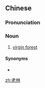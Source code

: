 ==Chinese==
{{zh-forms}}

===Pronunciation===
{{zh-pron
|m=lǎolín
|c=lou5 lam4
|cat=n
}}

===Noun===
{{zh-noun}}

# [[virgin forest]]

====Synonyms====
* {{zh-l|處女林}}

{{zh-cat|Forests}}

[[zh:老林]]